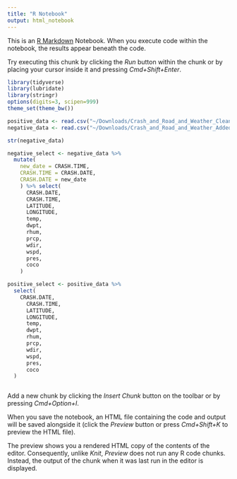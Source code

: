 ```yaml
---
title: "R Notebook"
output: html_notebook
---
```


This is an [R Markdown](http://rmarkdown.rstudio.com) Notebook. When you execute code within the notebook, the results appear beneath the code. 

Try executing this chunk by clicking the *Run* button within the chunk or by placing your cursor inside it and pressing *Cmd+Shift+Enter*. 

```r
library(tidyverse)
library(lubridate)
library(stringr)
options(digits=3, scipen=999)
theme_set(theme_bw())
```
```r
positive_data <- read.csv("~/Downloads/Crash_and_Road_and_Weather_Cleaned.csv")
negative_data <- read.csv("~/Downloads/Crash_and_Road_and_Weather_Added.csv")
```

```r
str(negative_data)
```

```r
negative_select <- negative_data %>% 
  mutate(
    new_date = CRASH.TIME,
    CRASH.TIME = CRASH.DATE,
    CRASH.DATE = new_date
    ) %>% select(
      CRASH.DATE,
      CRASH.TIME,
      LATITUDE,
      LONGITUDE,
      temp,
      dwpt,
      rhum,
      prcp,
      wdir,
      wspd,
      pres,
      coco
    )
```

```r
positive_select <- positive_data %>% 
  select(
    CRASH.DATE,
      CRASH.TIME,
      LATITUDE,
      LONGITUDE,
      temp,
      dwpt,
      rhum,
      prcp,
      wdir,
      wspd,
      pres,
      coco
  )
```
```r

```

Add a new chunk by clicking the *Insert Chunk* button on the toolbar or by pressing *Cmd+Option+I*.

When you save the notebook, an HTML file containing the code and output will be saved alongside it (click the *Preview* button or press *Cmd+Shift+K* to preview the HTML file). 

The preview shows you a rendered HTML copy of the contents of the editor. Consequently, unlike *Knit*, *Preview* does not run any R code chunks. Instead, the output of the chunk when it was last run in the editor is displayed.

